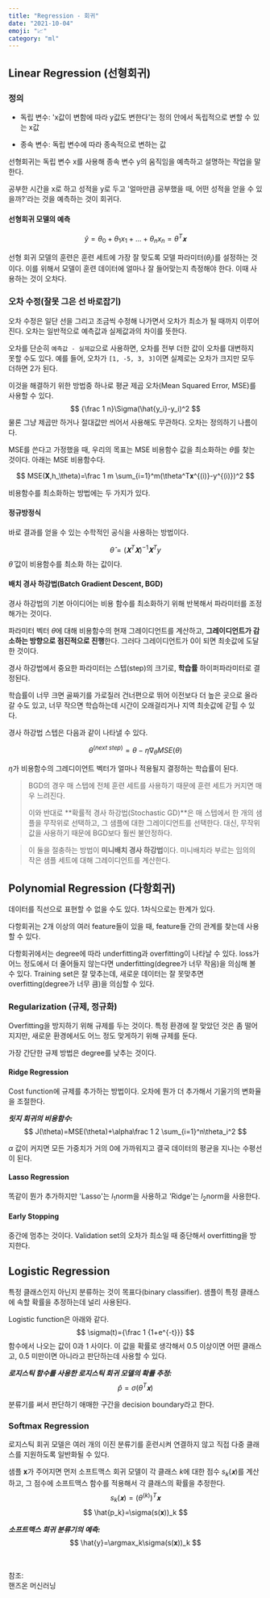 ```yaml
---
title: "Regression - 회귀"
date: "2021-10-04"
emoji: "📈"
category: "ml"
---
```

## Linear Regression (선형회귀)
### 정의
- 독립 변수: 'x값이 변함에 따라 y값도 변한다'는 정의 안에서 독립적으로 변할 수 있는 x값

- 종속 변수: 독립 변수에 따라 종속적으로 변하는 값

선형회귀는 독립 변수 x를 사용해 종속 변수 y의 움직임을 예측하고 설명하는 작업을 말한다.

공부한 시간을 x로 하고 성적을 y로 두고 '얼마만큼 공부했을 때, 어떤 성적을 얻을 수 있을까?'라는 것을 예측하는 것이 회귀다.

#### 선형회귀 모델의 예측
$$
\hat{y}=\theta_0+\theta_1x_1+...+\theta_nx_n=\theta^T𝐱
$$

선형 회귀 모델의 훈련은 훈련 세트에 가장 잘 맞도록 모델 파라미터($\theta_j$)를 설정하는 것이다. 이를 위해서 모델이 훈련 데이터에 얼마나 잘 들어맞는지 측정해야 한다. 이때 사용하는 것이 오차다.

### 오차 수정(잘못 그은 선 바로잡기)
오차 수정은 일단 선을 그리고 조금씩 수정해 나가면서 오차가 최소가 될 때까지 이루어진다. 오차는 일반적으로 예측값과 실제값과의 차이를 뜻한다.

오차를 단순히 `예측값 - 실제값`으로 사용하면, 오차를 전부 더한 값이 오차를 대변하지 못할 수도 있다. 예를 들어, 오차가 `[1, -5, 3, 3]`이면 실제로는 오차가 크지만 모두 더하면 2가 된다.

이것을 해결하기 위한 방법중 하나로 평균 제곱 오차(Mean Squared Error, MSE)를 사용할 수 있다.
$$
{\frac 1 n}\Sigma(\hat{y_i}-y_i)^2
$$
물론 그냥 제곱만 하거나 절대값만 씌어서 사용해도 무관하다. 오차는 정의하기 나름이다.

MSE를 쓴다고 가정했을 때, 우리의 목표는 MSE 비용함수 값을 최소화하는 $\theta$를 찾는 것이다. 아래는 MSE 비용함수다.

$$
MSE(𝐗,h_\theta)=\frac 1 m \sum_{i=1}^m(\theta^T𝐱^{(i)}-y^{(i)})^2
$$

비용함수를 최소화하는 방법에는 두 가지가 있다.
#### 정규방정식
바로 결과를 얻을 수 있는 수학적인 공식을 사용하는 방법이다.

$$
\hat{\theta}=(𝐗^T𝐗)^{-1}𝐗^Ty
$$
$\hat{\theta}$ 값이 비용함수를 최소화 하는 값이다.

#### 배치 경사 하강법(Batch Gradient Descent, BGD)
경사 하강법의 기본 아이디어는 비용 함수를 최소화하기 위해 반복해서 파라미터를 조정해가는 것이다. 

파라미터 벡터 $\theta$에 대해 비용함수의 현재 그레이디언트를 계산하고, **그레이디언트가 감소하는 방향으로 점진적으로 진행**한다.
그러다 그레이디언트가 0이 되면 최솟값에 도달한 것이다.

경사 하강법에서 중요한 파라미터는 스텝(step)의 크기로, **학습률** 하이퍼파라미터로 결정된다.

학습률이 너무 크면 골짜기를 가로질러 건너편으로 뛰어 이전보다 더 높은 곳으로 올라갈 수도 있고, 너무 작으면 학습하는데 시간이 오래걸리거나 지역 최솟값에 갇힐 수 있다.

경사 하강법 스텝은 다음과 같이 나타낼 수 있다.

$$
\theta^{(next\ step)}=\theta-\eta\nabla_\theta MSE(\theta)
$$

$\eta$가 비용함수의 그레디이언트 벡터가 얼마나 적용될지 결정하는 학습률이 된다.

> BGD의 경우 매 스텝에 전체 훈련 세트를 사용하기 때문에 훈련 세트가 커지면 매우 느려진다.
>
> 이와 반대로 **확률적 경사 하강법(Stochastic GD)**은 매 스텝에서 한 개의 샘플을 무작위로 선택하고, 그 샘플에 대한 그레이디언트를 선택한다.
> 대신, 무작위 값을 사용하기 때문에 BGD보다 훨씬 불안정하다.

> 이 둘을 절충하는 방법이 **미니배치 경사 하강법**이다. 미니배치라 부르는 임의의 작은 샘플 세트에 대해 그레이디언트를 계산한다.

## Polynomial Regression (다항회귀)
데이터를 직선으로 표현할 수 없을 수도 있다. 1차식으로는 한계가 있다.

다항회귀는 2개 이상의 여러 feature들이 있을 때, feature들 간의 관계를 찾는데 사용할 수 있다.

다항회귀에서는 degree에 따라 underfitting과 overfitting이 나타날 수 있다. loss가 어느 정도에서 더 줄어들지 않는다면 underfitting(degree가 너무 작음)을 의심해 볼 수 있다.
Training set은 잘 맞추는데, 새로운 데이터는 잘 못맞추면 overfitting(degree가 너무 큼)을 의심할 수 있다.

### Regularization (규제, 정규화)
Overfitting을 방지하기 위해 규제를 두는 것이다. 특정 환경에 잘 맞았던 것은 좀 떨어지지만, 새로운 환경에서도 어느 정도 맞게하기 위해 규제를 둔다.

가장 간단한 규제 방법은 degree를 낮추는 것이다.

#### Ridge Regression  
Cost function에 규제를 추가하는 방법이다. 오차에 뭔가 더 추가해서 기울기의 변화율을 조절한다.

***릿지 회귀의 비용함수:***
$$
J(\theta)=MSE(\theta)+\alpha\frac 1 2 \sum_{i=1}^n\theta_i^2
$$

$\alpha$ 값이 커지면 모든 가중치가 거의 0에 가까워지고 결국 데이터의 평균을 지나는 수평선이 된다.
#### Lasso Regression  
똑같이 뭔가 추가하지만 'Lasso'는 $l_1$norm을 사용하고 'Ridge'는 $l_2$norm을 사용한다.

#### Early Stopping  
중간에 멈추는 것이다. Validation set의 오차가 최소일 때 중단해서 overfitting을 방지한다.

## Logistic Regression
특정 클래스인지 아닌지 분류하는 것이 목표다(binary classifier). 샘플이 특정 클래스에 속할 확률을 추정하는데 널리 사용된다.

Logistic function은 아래와 같다.
$$
\sigma(t)={\frac 1 {1+e^{-t}}}
$$
함수에서 나오는 값이 0과 1 사이다. 이 값을 확률로 생각해서 0.5 이상이면 어떤 클래스고, 0.5 미만이면 아니라고 판단하는데 사용할 수 있다.

***로지스틱 함수를 사용한 로지스틱 회귀 모델의 확률 추정:***
$$
\hat{p}=\sigma(\theta^T𝐱)
$$

분류기를 써서 판단하기 애매한 구간을 decision boundary라고 한다.

### Softmax Regression
로지스틱 회귀 모델은 여러 개의 이진 분류기를 훈련시켜 연결하지 않고 직접 다중 클래스를 지원하도록 일반화될 수 있다.

샘플 𝐱가 주어지면 먼저 소프트맥스 회귀 모델이 각 클래스 $k$에 대한 점수 $s_k(𝐱)$를 계산하고, 그 점수에 소프트맥스 함수를 적용해서 각 클래스의 확률을 추정한다.
$$
s_k(𝐱)=(\theta^{(k)})^T𝐱
$$
$$
\hat{p_k}=\sigma(s(𝐱))_k
$$

***소프트맥스 회귀 분류기의 예측:***
$$
\hat{y}=\argmax_k\sigma(s(𝐱))_k
$$

<br/>

참조:  
핸즈온 머신러닝